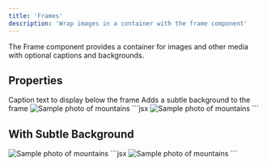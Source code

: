 ```yaml
---
title: 'Frames'
description: 'Wrap images in a container with the frame component'
---
```


The Frame component provides a container for images and other media with optional captions and backgrounds.

## Properties

<ParamField path="caption" type="string" required={false}>
  Caption text to display below the frame
</ParamField>

<ParamField path="background" type="'subtle' | undefined" required={false}>
  Adds a subtle background to the frame
</ParamField>

<Tabs>
  <Tab title="Example">
    <Frame caption="Beautiful mountains">
      <img src="https://images.pexels.com/photos/1867601/pexels-photo-1867601.jpeg" alt="Sample photo of mountains"/>
    </Frame>
  </Tab>
  <Tab title="Markdown">
    ```jsx
    <Frame caption="Beautiful mountains">
      <img src="./path/to/image.jpg" alt="Sample photo of mountains"/>
    </Frame>
    ```
  </Tab>
</Tabs>

## With Subtle Background

<Tabs>
  <Tab title="Example">
    <Frame caption="Beautiful mountains" background="subtle">
      <img src="https://images.pexels.com/photos/1867601/pexels-photo-1867601.jpeg" alt="Sample photo of mountains"/>
    </Frame>
  </Tab>
  <Tab title="Markdown">
    ```jsx
    <Frame caption="Beautiful mountains" background="subtle">
      <img src="./path/to/image.jpg" alt="Sample photo of mountains"/>
    </Frame>
    ```
  </Tab>
</Tabs>
